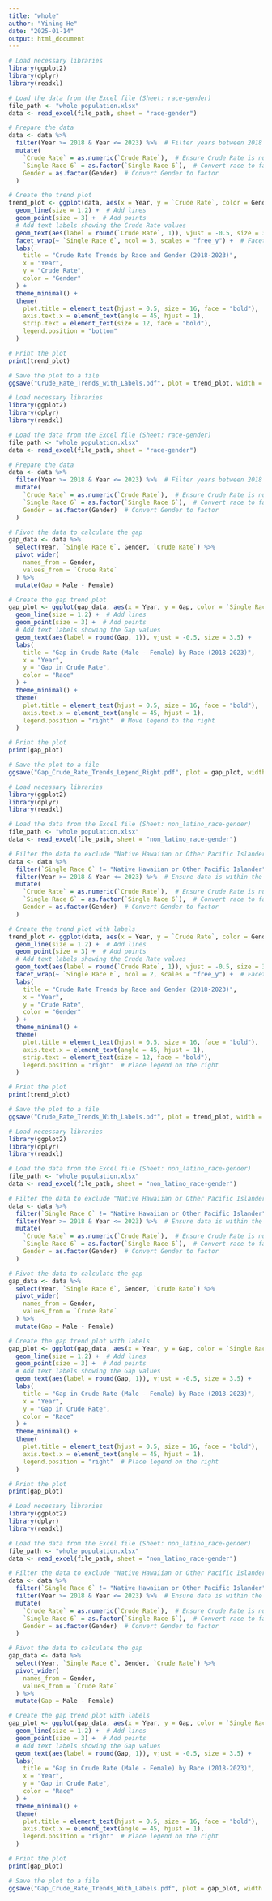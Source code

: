 ```yaml
---
title: "whole"
author: "Yining He"
date: "2025-01-14"
output: html_document
---
```


```r
# Load necessary libraries
library(ggplot2)
library(dplyr)
library(readxl)

# Load the data from the Excel file (Sheet: race-gender)
file_path <- "whole population.xlsx"
data <- read_excel(file_path, sheet = "race-gender")

# Prepare the data
data <- data %>%
  filter(Year >= 2018 & Year <= 2023) %>%  # Filter years between 2018 and 2023
  mutate(
    `Crude Rate` = as.numeric(`Crude Rate`),  # Ensure Crude Rate is numeric
    `Single Race 6` = as.factor(`Single Race 6`),  # Convert race to factor
    Gender = as.factor(Gender)  # Convert Gender to factor
  )

# Create the trend plot
trend_plot <- ggplot(data, aes(x = Year, y = `Crude Rate`, color = Gender, group = Gender)) +
  geom_line(size = 1.2) +  # Add lines
  geom_point(size = 3) +  # Add points
  # Add text labels showing the Crude Rate values
  geom_text(aes(label = round(`Crude Rate`, 1)), vjust = -0.5, size = 3.5) +
  facet_wrap(~ `Single Race 6`, ncol = 3, scales = "free_y") +  # Facet by race
  labs(
    title = "Crude Rate Trends by Race and Gender (2018-2023)",
    x = "Year",
    y = "Crude Rate",
    color = "Gender"
  ) +
  theme_minimal() +
  theme(
    plot.title = element_text(hjust = 0.5, size = 16, face = "bold"),
    axis.text.x = element_text(angle = 45, hjust = 1),
    strip.text = element_text(size = 12, face = "bold"),
    legend.position = "bottom"
  )

# Print the plot
print(trend_plot)

# Save the plot to a file
ggsave("Crude_Rate_Trends_with_Labels.pdf", plot = trend_plot, width = 14, height = 10)

```
```r
# Load necessary libraries
library(ggplot2)
library(dplyr)
library(readxl)

# Load the data from the Excel file (Sheet: race-gender)
file_path <- "whole population.xlsx"
data <- read_excel(file_path, sheet = "race-gender")

# Prepare the data
data <- data %>%
  filter(Year >= 2018 & Year <= 2023) %>%  # Filter years between 2018 and 2023
  mutate(
    `Crude Rate` = as.numeric(`Crude Rate`),  # Ensure Crude Rate is numeric
    `Single Race 6` = as.factor(`Single Race 6`),  # Convert race to factor
    Gender = as.factor(Gender)  # Convert Gender to factor
  )

# Pivot the data to calculate the gap
gap_data <- data %>%
  select(Year, `Single Race 6`, Gender, `Crude Rate`) %>%
  pivot_wider(
    names_from = Gender,
    values_from = `Crude Rate`
  ) %>%
  mutate(Gap = Male - Female)

# Create the gap trend plot
gap_plot <- ggplot(gap_data, aes(x = Year, y = Gap, color = `Single Race 6`, group = `Single Race 6`)) +
  geom_line(size = 1.2) +  # Add lines
  geom_point(size = 3) +  # Add points
  # Add text labels showing the Gap values
  geom_text(aes(label = round(Gap, 1)), vjust = -0.5, size = 3.5) +
  labs(
    title = "Gap in Crude Rate (Male - Female) by Race (2018-2023)",
    x = "Year",
    y = "Gap in Crude Rate",
    color = "Race"
  ) +
  theme_minimal() +
  theme(
    plot.title = element_text(hjust = 0.5, size = 16, face = "bold"),
    axis.text.x = element_text(angle = 45, hjust = 1),
    legend.position = "right"  # Move legend to the right
  )

# Print the plot
print(gap_plot)

# Save the plot to a file
ggsave("Gap_Crude_Rate_Trends_Legend_Right.pdf", plot = gap_plot, width = 14, height = 10)

```
```r
# Load necessary libraries
library(ggplot2)
library(dplyr)
library(readxl)

# Load the data from the Excel file (Sheet: non_latino_race-gender)
file_path <- "whole population.xlsx"
data <- read_excel(file_path, sheet = "non_latino_race-gender")

# Filter the data to exclude "Native Hawaiian or Other Pacific Islander"
data <- data %>%
  filter(`Single Race 6` != "Native Hawaiian or Other Pacific Islander") %>%
  filter(Year >= 2018 & Year <= 2023) %>%  # Ensure data is within the year range
  mutate(
    `Crude Rate` = as.numeric(`Crude Rate`),  # Ensure Crude Rate is numeric
    `Single Race 6` = as.factor(`Single Race 6`),  # Convert race to factor
    Gender = as.factor(Gender)  # Convert Gender to factor
  )

# Create the trend plot with labels
trend_plot <- ggplot(data, aes(x = Year, y = `Crude Rate`, color = Gender, group = Gender)) +
  geom_line(size = 1.2) +  # Add lines
  geom_point(size = 3) +  # Add points
  # Add text labels showing the Crude Rate values
  geom_text(aes(label = round(`Crude Rate`, 1)), vjust = -0.5, size = 3.5) +
  facet_wrap(~ `Single Race 6`, ncol = 2, scales = "free_y") +  # Facet by race
  labs(
    title = "Crude Rate Trends by Race and Gender (2018-2023)",
    x = "Year",
    y = "Crude Rate",
    color = "Gender"
  ) +
  theme_minimal() +
  theme(
    plot.title = element_text(hjust = 0.5, size = 16, face = "bold"),
    axis.text.x = element_text(angle = 45, hjust = 1),
    strip.text = element_text(size = 12, face = "bold"),
    legend.position = "right"  # Place legend on the right
  )

# Print the plot
print(trend_plot)

# Save the plot to a file
ggsave("Crude_Rate_Trends_With_Labels.pdf", plot = trend_plot, width = 14, height = 10)

```
```r
# Load necessary libraries
library(ggplot2)
library(dplyr)
library(readxl)

# Load the data from the Excel file (Sheet: non_latino_race-gender)
file_path <- "whole population.xlsx"
data <- read_excel(file_path, sheet = "non_latino_race-gender")

# Filter the data to exclude "Native Hawaiian or Other Pacific Islander"
data <- data %>%
  filter(`Single Race 6` != "Native Hawaiian or Other Pacific Islander") %>%
  filter(Year >= 2018 & Year <= 2023) %>%  # Ensure data is within the year range
  mutate(
    `Crude Rate` = as.numeric(`Crude Rate`),  # Ensure Crude Rate is numeric
    `Single Race 6` = as.factor(`Single Race 6`),  # Convert race to factor
    Gender = as.factor(Gender)  # Convert Gender to factor
  )

# Pivot the data to calculate the gap
gap_data <- data %>%
  select(Year, `Single Race 6`, Gender, `Crude Rate`) %>%
  pivot_wider(
    names_from = Gender,
    values_from = `Crude Rate`
  ) %>%
  mutate(Gap = Male - Female)

# Create the gap trend plot with labels
gap_plot <- ggplot(gap_data, aes(x = Year, y = Gap, color = `Single Race 6`, group = `Single Race 6`)) +
  geom_line(size = 1.2) +  # Add lines
  geom_point(size = 3) +  # Add points
  # Add text labels showing the Gap values
  geom_text(aes(label = round(Gap, 1)), vjust = -0.5, size = 3.5) +
  labs(
    title = "Gap in Crude Rate (Male - Female) by Race (2018-2023)",
    x = "Year",
    y = "Gap in Crude Rate",
    color = "Race"
  ) +
  theme_minimal() +
  theme(
    plot.title = element_text(hjust = 0.5, size = 16, face = "bold"),
    axis.text.x = element_text(angle = 45, hjust = 1),
    legend.position = "right"  # Place legend on the right
  )

# Print the plot
print(gap_plot)

# Load necessary libraries
library(ggplot2)
library(dplyr)
library(readxl)

# Load the data from the Excel file (Sheet: non_latino_race-gender)
file_path <- "whole population.xlsx"
data <- read_excel(file_path, sheet = "non_latino_race-gender")

# Filter the data to exclude "Native Hawaiian or Other Pacific Islander"
data <- data %>%
  filter(`Single Race 6` != "Native Hawaiian or Other Pacific Islander") %>%
  filter(Year >= 2018 & Year <= 2023) %>%  # Ensure data is within the year range
  mutate(
    `Crude Rate` = as.numeric(`Crude Rate`),  # Ensure Crude Rate is numeric
    `Single Race 6` = as.factor(`Single Race 6`),  # Convert race to factor
    Gender = as.factor(Gender)  # Convert Gender to factor
  )

# Pivot the data to calculate the gap
gap_data <- data %>%
  select(Year, `Single Race 6`, Gender, `Crude Rate`) %>%
  pivot_wider(
    names_from = Gender,
    values_from = `Crude Rate`
  ) %>%
  mutate(Gap = Male - Female)

# Create the gap trend plot with labels
gap_plot <- ggplot(gap_data, aes(x = Year, y = Gap, color = `Single Race 6`, group = `Single Race 6`)) +
  geom_line(size = 1.2) +  # Add lines
  geom_point(size = 3) +  # Add points
  # Add text labels showing the Gap values
  geom_text(aes(label = round(Gap, 1)), vjust = -0.5, size = 3.5) +
  labs(
    title = "Gap in Crude Rate (Male - Female) by Race (2018-2023)",
    x = "Year",
    y = "Gap in Crude Rate",
    color = "Race"
  ) +
  theme_minimal() +
  theme(
    plot.title = element_text(hjust = 0.5, size = 16, face = "bold"),
    axis.text.x = element_text(angle = 45, hjust = 1),
    legend.position = "right"  # Place legend on the right
  )

# Print the plot
print(gap_plot)

# Save the plot to a file
ggsave("Gap_Crude_Rate_Trends_With_Labels.pdf", plot = gap_plot, width = 14, height = 10)


```

